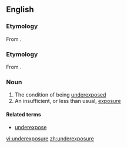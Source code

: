 ==English==

===Etymology===
From {{prefix|under|exposure}}.

===Etymology===
From {{prefix|under|exposure}}.

===Noun===
{{en-noun}}
# The condition of being [[underexpose]]d
# An insufficient, or less than usual, [[exposure]]

====Related terms====
*[[underexpose]]

[[vi:underexposure]]
[[zh:underexposure]]